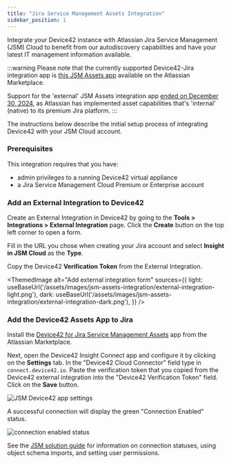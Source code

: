 ```yaml
---
title: "Jira Service Management Assets Integration"
sidebar_position: 1
---
```


Integrate your Device42 instance with Atlassian Jira Service Management (JSM) Cloud to benefit from our autodiscovery capabilities and have your latest IT management information available.

:::warning
Please note that the currently supported Device42-Jira integration app is [this JSM Assets app](https://marketplace.atlassian.com/apps/1229672/device42-for-jira-service-management-assets) available on the Atlassian Marketplace.

Support for the 'external' JSM Assets integration app [ended on December 30, 2024](https://community.developer.atlassian.com/t/shutdown-notice-update-on-deprecation-of-the-external-assets-platform/81193), as Atlassian has implemented asset capabilities that's 'internal' (native) to its premium Jira platform. 
:::

The instructions below describe the initial setup process of integrating Device42 with your JSM Cloud account.

### Prerequisites

This integration requires that you have:

* admin privileges to a running Device42 virtual appliance 
* a Jira Service Management Cloud Premium or Enterprise account

### Add an External Integration to Device42 

Create an External Integration in Device42 by going to the **Tools > Integrations > External Integration** page. Click the **Create** button on the top left corner to open a form. 

Fill in the URL you chose when creating your Jira account and select **Insight in JSM Cloud** as the **Type**.

Copy the Device42 **Verification Token** from the External Integration. 

<ThemedImage
  alt="Add external integration form"
  sources={{
    light: useBaseUrl('/assets/images/jsm-assets-integration/external-integration-light.png'),
    dark: useBaseUrl('/assets/images/jsm-assets-integration/external-integration-dark.png'),
  }}
/>

### Add the Device42 Assets App to Jira

Install the [Device42 for Jira Service Management Assets](https://marketplace.atlassian.com/apps/1229672/device42-for-jira-service-management-assets?tab=overview&hosting=cloud) app from the Atlassian Marketplace.

Next, open the Device42 Insight Connect app and configure it by clicking on the **Settings** tab. In the "Device42 Cloud Connector" field type in `connect.device42.io`. Paste the verification token that you copied from the Device42 external integration into the "Device42 Verification Token" field. Click on the **Save** button. 

![JSM Device42 app settings](/assets/images/jsm-assets-integration/jira-d42-app-settings.png)

A successful connection will display the green "Connection Enabled" status. 

![connection enabled status](/assets/images/jsm-solution-guide/image38.png)

See the [JSM solution guide](solution-guides/jira-service-management-integration.md) for information on connection statuses, using object schema imports, and setting user permissions.
